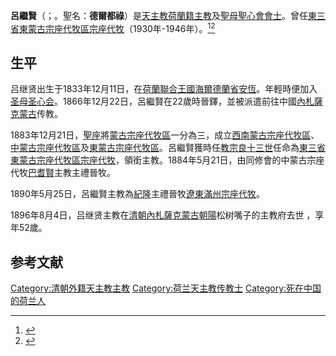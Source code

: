 {{Infobox Christian leader
| type             = bishop
| name             = 呂繼賢<br />Théodore-Herman Rutjes
| honorific-suffix = [[聖母聖心會|聖母聖心會會士]]
| title            = [[天主教熱河教區|前東蒙古宗座代牧區宗座代牧]]
| image            = 
| caption          = 
| image_size       = 
| province         = 
| diocese          = 領銜{{link-it|巴勒斯坦刺五加教區|Diocesi di Eleuteropoli di Palestina}}
| see              = 
| appointed        = 1883年12月11日
| term_start       = 1884年5月21日
| term_end         = 1896年8月4日
| predecessor      = '''首任'''
| successor        = [[葉步司|葉步司]]
| other_post       = 領銜{{link-it|巴勒斯坦刺五加教區|Diocesi di Eleuteropoli di Palestina}}主教
| ordination       = 1866年12月22日
| ordained_by      = 
| consecration     = 1884年5月21日
| consecrated_by   = [[巴耆賢|巴耆賢]]
| cardinal         = 
| created_cardinal_by = 
| rank             = 
| birth_date       = 1833年12月11日
| birth_place      = [[荷蘭聯合王國|荷蘭聯合王國]][[海爾德蘭省|海爾德蘭省]][[安恆|安恆]]
| death_date       = 1896年8月4日 (52歲)
| death_place      = [[清朝|清朝]][[內札薩克蒙古|內札薩克蒙古]][[朝陽|朝陽]]松树嘴子
| religion         = [[天主教|天主教]]
| residence        = 
| profession       =
| alma_mater       = 
| nationality      = [[荷蘭人|荷蘭籍]]
| previous_post    = 
| motto            = 
| signature        = 
| coat_of_arms     = 
}}
'''呂繼賢'''（{{lang-en|Théodore-Herman Rutjes}}；{{bd|1833年|12月11日|1896年|8月4日|catIdx=呂繼賢}}。聖名：'''德爾都祿'''）是[[天主教|天主教]][[荷蘭人|荷蘭籍]][[主教|主教]]及[[聖母聖心會|聖母聖心會會士]]。曾任[[東三省|東三省]][[天主教熱河教區|東蒙古宗座代牧區宗座代牧]]（1930年-1946年）。<ref>{{Cite web |url=http://www.gcatholic.org/dioceses/diocese/jeho0.htm |title=Diocese of Rehe 熱河 |access-date=2022年3月15日 |archive-date=2013年10月15日 |archive-url=https://web.archive.org/web/20131015041754/http://www.gcatholic.org/dioceses/diocese/jeho0.htm |dead-url=no }}</ref><ref>{{Cite web |url=http://www.catholic-hierarchy.org/bishop/brutjes.html |title=Bishop Théodore-Herman Rutjes, C.I.C.M. † |accessdate=2020年1月20日 |archive-date=2022年3月24日 |archive-url=https://web.archive.org/web/20220324224030/http://www.catholic-hierarchy.org/bishop/brutjes.html |dead-url=no }}</ref>

==生平==
吕继贤出生于1833年12月11日，在[[荷蘭聯合王國|荷蘭聯合王國]][[海爾德蘭省|海爾德蘭省]][[安恆|安恆]]。年輕時便加入[[圣母圣心会|圣母圣心会]]。1866年12月22日，呂繼賢在22歲時晉鐸，並被派遣前往中國[[內札薩克蒙古|內札薩克蒙古]]传教。

1883年12月21日，[[聖座|聖座]]將[[天主教西灣子教區|蒙古宗座代牧區]]一分為三，成立[[天主教綏遠總教區|西南蒙古宗座代牧區]]、[[天主教西灣子教區|中蒙古宗座代牧區]]及[[天主教熱河教區|東蒙古宗座代牧區]]。呂繼賢獲時任[[教宗|教宗]][[良十三世|良十三世]]任命為[[東三省|東三省]][[天主教熱河教區|東蒙古宗座代牧區宗座代牧]]，領銜{{link-it|巴勒斯坦刺五加教區|Diocesi di Eleuteropoli di Palestina}}主教。1884年5月21日，由同修會的中蒙古宗座代牧[[巴耆賢|巴耆賢]]主教主禮晉牧。

1890年5月25日，呂繼賢主教為[[紀隆|紀隆]]主禮晉牧[[天主教奉天總教區|遼東滿州宗座代牧]]。

1896年8月4日，吕继贤主教在[[清朝|清朝]][[內札薩克蒙古|內札薩克蒙古]][[朝陽|朝陽]]松树嘴子的主教府去世 ，享年52歲。

==参考文献==
<div class="references-small">
<references />
</div>

{{赴華外國傳教士列表}}

[[Category:清朝外籍天主教主教|Category:清朝外籍天主教主教]]
[[Category:荷兰天主教传教士|Category:荷兰天主教传教士]]
[[Category:死在中国的荷兰人|Category:死在中国的荷兰人]]